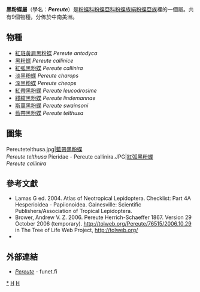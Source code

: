 {{NoteTA|G1=Butterfly}}
{{Automatic Taxobox
| taxon = Pereute
| authority = Herrich-Schäffer, 1867
| image = Pereuteleucodrosyne.jpg
| image_caption = [[紅帶黑粉蝶|紅帶黑粉蝶]]<br />''Pereute leucodrosime''
| type_species = [[黑粉蝶|黑粉蝶]]<br />''Euterpe callinice''
| type_species_authority = C. & R. Felder, 1861
| subdivision_ranks = 物種
| subdivision = 共9種，詳閱正文。
| synonyms =
}}

'''黑粉蝶屬'''（學名：'''''Pereute'''''）是[[粉蝶科|粉蝶科]][[粉蝶亞科|粉蝶亞科]][[粉蝶族|粉蝶族]][[絹粉蝶亞族|絹粉蝶亞族]]裡的一個屬。共有9個物種，分佈於中南美洲。

== 物種 ==
* [[紅斑黃肩黑粉蝶|紅斑黃肩黑粉蝶]] ''Pereute antodyca''
* [[黑粉蝶|黑粉蝶]] ''Pereute callinice''
* [[紅弧黑粉蝶|紅弧黑粉蝶]] ''Pereute callinira''
* [[淡黑粉蝶|淡黑粉蝶]] ''Pereute charops''
* [[深黑粉蝶|深黑粉蝶]] ''Pereute cheops''
* [[紅帶黑粉蝶|紅帶黑粉蝶]] ''Pereute leucodrosime''
* [[綫紋黑粉蝶|綫紋黑粉蝶]] ''Pereute lindemannae''
* [[斯萬黑粉蝶|斯萬黑粉蝶]] ''Pereute swainsoni''
* [[藍帶黑粉蝶|藍帶黑粉蝶]] ''Pereute telthusa''

== 圖集 ==
<gallery>
Pereutetelthusa.jpg|[[藍帶黑粉蝶|藍帶黑粉蝶]]<br />''Pereute telthusa''
Pieridae - Pereute callinira.JPG|[[紅弧黑粉蝶|紅弧黑粉蝶]]<br />''Pereute callinira''
</gallery>

== 參考文獻 ==
{{reflist}}
{{Commons category| Pereute}}
* Lamas G ed. 2004. Atlas of Neotropical Lepidoptera. Checklist: Part 4A Hesperioidea - Papiionoidea. Gainesville: Scientific Publishers/Association of Tropical Lepidoptera.
* Brower, Andrew V. Z. 2006. Pereute Herrich-Schaeffer 1867. Version 29 October 2006 (temporary). http://tolweb.org/Pereute/76515/2006.10.29 {{Wayback|url=http://tolweb.org/Pereute/76515/2006.10.29 |date=20191130171436 }} in The Tree of Life Web Project, http://tolweb.org/{{Wayback|url=http://tolweb.org/ |date=20110515100516 }}
* {{Cite book | author = 寿建新 周尧 李宇飞 | title = 世界蝴蝶分類名錄 | location = 中國 | publisher = 陝西科學技術出版社 | date = 2006-04-01 | ISBN = 9787536936768 | language= zh-hans }}

== 外部連結 ==
* [http://ftp.funet.fi/index/Tree_of_life/insecta/lepidoptera/ditrysia/papilionoidea/pieridae/pierinae/pereute/ ''Pereute''] {{Wayback|url=http://ftp.funet.fi/index/Tree_of_life/insecta/lepidoptera/ditrysia/papilionoidea/pieridae/pierinae/pereute/ |date=20200814145945 }} - funet.fi
{{粉蝶亞科|state=expanded}}
{{Taxonbar}}
[[Category:黑粉蝶屬|*]]
[[Category:絹粉蝶亞族|H]]
[[Category:_1867年描述的分类群|H]]